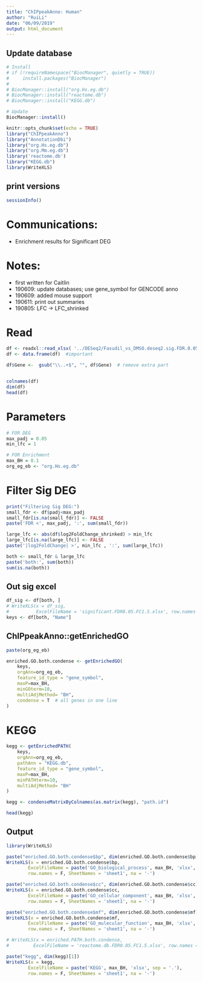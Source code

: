 ```yaml
---
title: "ChIPpeakAnno: Human"
author: "RuiLi"
date: "06/09/2019"
output: html_document
---
```


## Update database
```r
# Install
# if (!requireNamespace("BiocManager", quietly = TRUE))
#     install.packages("BiocManager")
# 
# BiocManager::install("org.Hs.eg.db")
# BiocManager::install("reactome.db")
# BiocManager::install("KEGG.db")

# Update
BiocManager::install()
```

```r
knitr::opts_chunk$set(echo = TRUE)
library("ChIPpeakAnno")
library("AnnotationDbi") 
library("org.Hs.eg.db")
library("org.Mm.eg.db")
library('reactome.db')
library("KEGG.db")
library(WriteXLS)
```

## print versions
```r
sessionInfo()
```

# Communications:
- Enrichment results for Significant DEG

# Notes:
- first written for Caitlin
- 190609: update databases; use gene_symbol for GENCODE anno
- 190609: added mouse support
- 190611: print out summaries
- 190805: LFC -> LFC_shrinked

# Read
```r
df <- readxl::read_xlsx( '../DESeq2/Fasudil_vs_DMSO.deseq2.sig.FDR.0.05.LFC.1.xlsx', na = '-')
df <- data.frame(df)  #important

df$Gene <-  gsub("\\..+$", "", df$Gene)  # remove extra part


colnames(df)
dim(df)
head(df)
```

# Parameters
```r
# FOR DEG
max_padj = 0.05
min_lfc = 1

# FOR Enrichment
max_BH = 0.1
org_eg_eb <- "org.Hs.eg.db"
```


# Filter Sig DEG
```r
print("Filtering Sig DEG:")
small_fdr <- df$padj<max_padj
small_fdr[is.na(small_fdr)] <- FALSE
paste('FDR <', max_padj, ':', sum(small_fdr))

large_lfc <- abs(df$log2FoldChange_shrinked) > min_lfc
large_lfc[is.na(large_lfc)] <- FALSE
paste('|log2FoldChange| >', min_lfc , ':', sum(large_lfc))

both <- small_fdr & large_lfc
paste('both:', sum(both))
sum(is.na(both))
```


## Out sig excel
```r
df_sig <- df[both, ]
# WriteXLS(x = df_sig, 
#          ExcelFileName = 'significant.FDR0.05.FC1.5.xlsx', row.names = F, SheetNames = 'sheet1', na = '-')
keys <- df[both, "Name"]
```

## ChIPpeakAnno::getEnrichedGO
```r
paste(org_eg_eb)

enriched.GO.both.condense <- getEnrichedGO(
    keys, 
    orgAnn=org_eg_eb, 
    feature_id_type = "gene_symbol", 
    maxP=max_BH,
    minGOterm=10,
    multiAdjMethod= "BH", 
    condense = T  # all genes in one line
)

```

<!-- # Reactome (Only path id, no path name) -->
<!-- ```{r} -->
<!-- enriched.PATH.both <- getEnrichedPATH( -->
<!--     keys, -->
<!--     orgAnn="org.Hs.eg.db", -->
<!--     pathAnn = "reactome.db", -->
<!--     feature_id_type = "gene_symbol", -->
<!--     maxP=max_BH, -->
<!--     minPATHterm=10, -->
<!--     multiAdjMethod= "BH" -->
<!-- ) -->

<!-- head(enriched.PATH.both) -->


<!-- enriched.PATH.both.condense <- condenseMatrixByColnames(as.matrix(enriched.PATH.both), "path.id") -->
<!-- ``` -->


# KEGG
```r
kegg <- getEnrichedPATH(
    keys, 
    orgAnn=org_eg_eb, 
    pathAnn = "KEGG.db",
    feature_id_type = "gene_symbol", 
    maxP=max_BH,
    minPATHterm=10,
    multiAdjMethod= "BH"
)

kegg <- condenseMatrixByColnames(as.matrix(kegg), "path.id")

head(kegg)

```

## Output
```r
library(WriteXLS)

paste("enriched.GO.both.condense$bp", dim(enriched.GO.both.condense$bp)[1])
WriteXLS(x = enriched.GO.both.condense$bp,
        ExcelFileName = paste('GO_biological_process', max_BH, 'xlsx', sep = '.'), 
        row.names = F, SheetNames = 'sheet1', na = '-')

paste("enriched.GO.both.condense$cc", dim(enriched.GO.both.condense$cc)[1])
WriteXLS(x = enriched.GO.both.condense$cc,
        ExcelFileName = paste('GO_cellular_component', max_BH, 'xlsx', sep = '.'),
        row.names = F, SheetNames = 'sheet1', na = '-')

paste("enriched.GO.both.condense$mf", dim(enriched.GO.both.condense$mf)[1])
WriteXLS(x = enriched.GO.both.condense$mf,
        ExcelFileName = paste('GO_mulecular_function', max_BH, 'xlsx', sep = '.'),
        row.names = F, SheetNames = 'sheet1', na = '-')

# WriteXLS(x = enriched.PATH.both.condense,
#         ExcelFileName = 'reactome.db.FDR0.05.FC1.5.xlsx', row.names = F, SheetNames = 'sheet1', na = '-')

paste("kegg", dim(kegg)[1])
WriteXLS(x = kegg,
        ExcelFileName = paste('KEGG', max_BH, 'xlsx', sep = '.'),
        row.names = F, SheetNames = 'sheet1', na = '-')

```

